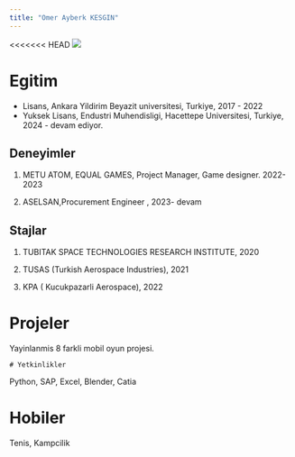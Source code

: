 ```yaml
---
title: "Omer Ayberk KESGIN"
---
```


<<<<<<< HEAD
![](images/AYBERKKESGIN.jpg){fig-align="center"}


# Egitim

-   Lisans, Ankara Yildirim Beyazit universitesi, Turkiye, 2017 - 2022
-   Yuksek Lisans, Endustri Muhendisligi, Hacettepe Universitesi, Turkiye, 2024 - devam ediyor.


## Deneyimler

1.  METU ATOM, EQUAL GAMES, Project Manager, Game designer. 2022-2023

2.  ASELSAN,Procurement Engineer , 2023- devam

## Stajlar

1.  TUBITAK SPACE TECHNOLOGIES RESEARCH  INSTITUTE, 2020

2.  TUSAS (Turkish Aerospace Industries), 2021

3.  KPA ( Kucukpazarli Aerospace), 2022

# Projeler

Yayinlanmis 8 farkli mobil oyun projesi. 

    # Yetkinlikler

Python, SAP, Excel, Blender, Catia

# Hobiler

Tenis, Kampcilik
